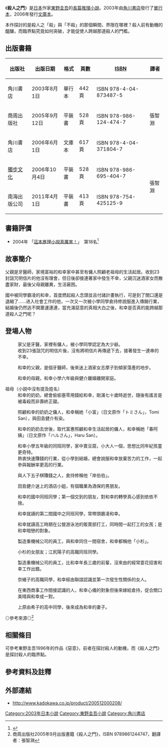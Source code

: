 {{noteTA
|G1=JP
|G2=LI
}}
{{refimprove|time=2014-10-20T02:02:03+00:00}}
{{Infobox Book
| name          = 殺人之門
| title_orig    = {{lang|ja|殺人の門}}<br />さつじんのもん<br />Satsujin no Mon
| translator    = 
| image         =  [[File:Wgate.jpg|254px]]
| image_caption = 《殺人の門》日版單行本封面
| author        = [[東野圭吾|東野圭吾]]
| illustrator   = 
| cover_artist  = 
| country       = {{JPN}}
| language      = [[日語|日語]]
| series        = 
| subject       = 
| genre         = [[推理小說|推理小說]]、[[懸疑小說|懸疑小說]]
| publisher     = 
| pub_date      = 
| english_pub_date = 
| media_type    = [[單行本|單行本]]、[[文庫本|文庫本]]、[[平裝書|平裝書]]
| pages         = 
| isbn          = 
| oclc          = 
| preceded_by   = 
| followed_by   = 
}}
{{Ruby notice}}
{{文學}}

《'''殺人之門'''》是[[日本|日本]]作家[[東野圭吾|東野圭吾]]的[[長篇小說|長篇]][[推理小說|推理小說]]。2003年由[[角川書店|角川書店]]發行了[[單行本|單行本]]，2006年發行[[文庫本|文庫本]]。

本作探討的是殺人之「殺」與「不殺」的那個瞬間，界限在哪裡？殺人前有動機的醞釀，而臨界點究竟如何突破，才能促使人跨越那道殺人的門檻。

== 出版書籍 ==
{| class="wikitable" style="font-size:small;"
|-
! 出版社 !! 出版日期 !! 格式 !! 頁數 !! [[ISBN|ISBN]] !! 譯者
|-
| {{flagicon|Japan}} 角川書店 || 2003年8月1日 || 單行本 || 442頁 || ISBN 978-4-04-873487-5 || {{n/a}}
|-
| {{flagicon|Taiwan}} 商周出版社 || 2005年9月12日 || 平裝書 || 528頁 || ISBN 978-986-124-474-7 || 張智淵
|-
| {{flagicon|Japan}} 角川書店 || 2006年6月1日 || 文庫本 || 617頁 || ISBN 978-4-04-371804-7 || {{n/a}}
|-
| {{flagicon|Taiwan}} [[獨步文化|獨步文化]] || 2006年10月4日 || 平裝書 || 528頁 || ISBN 978-986-695-404-7 || rowspan="2"|張智淵
|-
| {{flagicon|China}} 南海出版公司 || 2011年4月1日 || 平裝書 || 413頁 || ISBN 978-754-425125-9
|}

== 書籍評價 ==
* 2004年 「[[這本推理小說真厲害！|這本推理小說真厲害！]]」　第18名<ref>{{Cite web |url=http://www5a.biglobe.ne.jp/~t-konno/this.htm#2003 |title=這本推理小說真厲害！ 前20名名單 |access-date=2014-11-07 |archive-url=https://web.archive.org/web/20141224134408/http://www5a.biglobe.ne.jp/~t-konno/this.htm#2003 |archive-date=2014-12-24 |dead-url=yes }}</ref>

== 故事簡介 ==
父親是牙醫師，家境富裕的和幸家中甚至有傭人照顧老祖母的生活起居。收到23封詛咒明信片的他沒有理會，但日後卻接連著家中發生不幸，父親沉迷酒家女而散盡家財，最後父母親離異，生活窘困。

國中被同學霸凌的和幸，首度燃起殺人念頭並且付諸計畫執行，可是到了關口還是退縮了……进入社會工作的他，一次又一次被小學同學倉持修說服進入傳銷行業，結婚後仍然逃不開噩運連連，當充滿惡意的真相大白之後，和幸是否真的能跨越那道殺人之門呢？

== 登場人物 ==
; {{nihongo|田島 和幸|{{ruby|田島|たしま}} {{ruby|和幸|かずゆき}}|Tashima Kazuyuki}}
: 家父是牙醫，家裡有傭人，被小學同學認定為大少爺。
: 收到23張詛咒的明信片後，沒有將明信片再傳遞下去，接著發生一連串的不幸。

; {{nihongo|田島 健介|{{ruby|田島|たしま}} {{ruby|健介|けんすけ}}|Tashima Kensuke}}
: 和幸的父親，是個牙醫師，後來迷上酒家女志摩子到傾家蕩產的地步。

; {{nihongo|田島 峰子|{{ruby|田島|たしま}} {{ruby|峰子|みねこ}}|Tashima Mineko}}
: 和幸的母親，和幸小學六年級與健介離婚離開家庭。

; 祖母（小說中沒有提及姓名）
: 和幸的奶奶，總會偷偷塞零用錢給和幸，剛滿七十歲時逝世，隨後有謠言是被毒殺而非壽終正寢。

; {{nihongo|富惠|{{ruby|富惠|とみえ}}|Tomie}}
: 照顧和幸的奶奶之傭人，和幸稱她「小富」（日文原作「トミさん」，Tomi San），與田島健介有染。

; {{nihongo|春阿姨|{{ruby|春阿姨|はるさん}}|Haru San}}
: 和幸的奶奶去世後，取代富惠照顧和幸生活起居的傭人，和幸稱她「春阿姨」（日文原作「ハルさん」，Haru San）。

; {{nihongo|倉持 修|{{ruby|倉持|くらもち}} {{ruby|修|おさむ}}|Kuramochi Osamu}}
: 和幸小學五年級的同班同學，家中賣豆腐，小大人一個，思想比同年紀孩童更奇特。
: 熱衷快速賺錢的行業，從小學到結婚，總會說服和幸放棄苦力的工作，一起參與報酬率更高的行業。

; {{nihongo|佐倉 岸|{{ruby|佐倉|さくら}} {{ruby|岸|きし}}|Sakuru Kishi}}
: 與人下五子棋賺錢之人，倉持修稱他「岸伯伯」。

; {{nihongo|志摩子|{{ruby|志摩子|しまこ}}|shimako}}
: 田島健介迷上的酒店小姐，有個職業為酒保的男朋友。

; {{nihongo|木原 雅輝|{{ruby|木原|きはら}} {{ruby|雅輝|まさき|}}|Kihara Masaki}}
: 和幸的國中同班同學；第一個交到的朋友，對和幸的轉學真心感到依依不捨。

; {{nihongo|加藤|{{ruby|加藤|かとう}}|Katō}}
: 和幸就讀的第二間國中之同班同學，常帶頭霸凌和幸。

; {{nihongo|江尻 陽子|{{ruby|江尻|えじり}} {{ruby|陽子|ようこ|}}|Eziri Youko}}
: 和幸就讀高工時期在公營游泳池的販賣部打工，同時間一起打工的女孩；是和幸暗戀的對象。

; {{nihongo|小杉|{{ruby|小杉|すぎくん}}|Sugi Kun}}
: 製造重機械公司的員工，與和幸同住一間宿舍，和幸都稱他「小杉」。

; {{nihongo|奈緒子|{{ruby|奈緒子|なおこ}}|Naoko}}
: 小杉的女朋友；江尻陽子的高職同班同學。

; {{nihongo|藤田|{{ruby|藤田|ふじた}}|Huzita}}
: 製造重機械公司的員工，比和幸年長三歲的前輩，沒來由的經常耍花招害和幸工作出錯。

; {{nihongo|津村 香苗|{{ruby|津村|つむら}} {{ruby|香苗|かなえ|}}|Tsumura Kanae}}
: 奈緒子的高職同學，和幸經由聯誼認識並第一次發生性關係的女人。

; {{nihongo|上原 由希子|{{ruby|上原|うえはら}} {{ruby|由希子|ゆきこ|}}|Uehara Yukiko}}
: 在東西商事工作間接認識的人，和幸心儀的對象但後來嫁給倉持，促合關口美晴與和幸成一對。

; {{nihongo|關口 美晴|{{ruby|關口|せきくち}} {{ruby|美晴|みはる|}}|Sekikuchi Miharu}}
: 上原由希子的高中同學，後來成為和幸的妻子。

◎參考來源◎<ref>商周出版社2005年9月出版書籍《殺人之門》，ISBN 9789861244747，翻譯者：張智淵</ref>

== 相關條目 ==
{{Main|惡意 (小說)}}
可參考東野圭吾1996年的作品《惡意》，前者在探討殺人的動機，而《殺人之門》是探討殺人的臨界點。

== 參考資料及註釋 ==
{{reflist}}

== 外部連結 ==
* {{ja}}http://www.kadokawa.co.jp/product/200512000208/ {{Wayback|url=http://www.kadokawa.co.jp/product/200512000208/ |date=20190617142022 }}

{{東野圭吾}}
{{DEFAULTSORT:Sha Ren Zhi Men}}
[[Category:2003年日本小說|Category:2003年日本小說]]
[[Category:東野圭吾小說|Category:東野圭吾小說]]
[[Category:角川書店|Category:角川書店]]